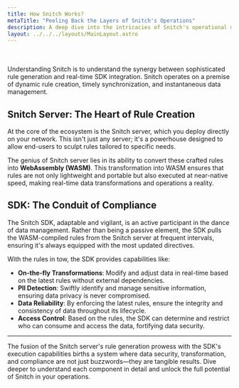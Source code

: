 ```yaml
---
title: How Snitch Works?
metaTitle: "Peeling Back the Layers of Snitch's Operations"
description: A deep dive into the intricacies of Snitch's operational mechanics.
layout: ../../../layouts/MainLayout.astro
---
```


<br />
<br />
Understanding Snitch is to understand the synergy between sophisticated rule generation and real-time SDK integration. Snitch operates on a premise of dynamic rule creation, timely synchronization, and instantaneous data management.

## Snitch Server: The Heart of Rule Creation

At the core of the ecosystem is the Snitch server, which you deploy directly on your network. This isn't just any server; it's a powerhouse designed to allow end-users to sculpt rules tailored to specific needs.

The genius of Snitch server lies in its ability to convert these crafted rules into **WebAssembly (WASM)**. This transformation into WASM ensures that rules are not only lightweight and portable but also executed at near-native speed, making real-time data transformations and operations a reality.

## SDK: The Conduit of Compliance

The Snitch SDK, adaptable and vigilant, is an active participant in the dance of data management. Rather than being a passive element, the SDK pulls the WASM-compiled rules from the Snitch server at frequent intervals, ensuring it's always equipped with the most updated directives.

With the rules in tow, the SDK provides capabilities like:

- **On-the-fly Transformations**: Modify and adjust data in real-time based on the latest rules without external dependencies.
- **PII Detection**: Swiftly identify and manage sensitive information, ensuring data privacy is never compromised.
- **Data Reliability**: By enforcing the latest rules, ensure the integrity and consistency of data throughout its lifecycle.
- **Access Control**: Based on the rules, the SDK can determine and restrict who can consume and access the data, fortifying data security.

---

The fusion of the Snitch server's rule generation prowess with the SDK's execution capabilities births a system where data security, transformation, and compliance are not just buzzwords—they are tangible results. Dive deeper to understand each component in detail and unlock the full potential of Snitch in your operations.

